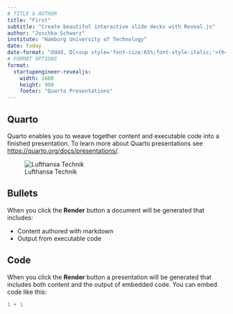 ```yaml
---
# TITLE & AUTHOR
title: "First"
subtitle: "Create beautiful interactive slide decks with Reveal.js"
author: "Joschka Schwarz"
institute: "Hamburg University of Technology"
date: today
date-format: "dddd, D[<sup style='font-size:65%;font-style:italic;'>th</sup>] [of] MMMM YYYY"
# FORMAT OPTIONS
format: 
  startupengineer-revealjs:
    width: 1600
    height: 900
    footer: "Quarto Presentations"
---
```


## Quarto {data-name="Menu item one"}

Quarto enables you to weave together content and executable code into a finished presentation. To learn more about Quarto presentations see <https://quarto.org/docs/presentations/>.

![Lufthansa Technik](img/lht.svg){fig-align="center"}

## Bullets {data-name="Menu item two"}

When you click the **Render** button a document will be generated that includes:

-   Content authored with markdown
-   Output from executable code

## Code {data-state="hide-menubar"}

When you click the **Render** button a presentation will be generated that includes both content and the output of embedded code. You can embed code like this:

```r
1 + 1
```
